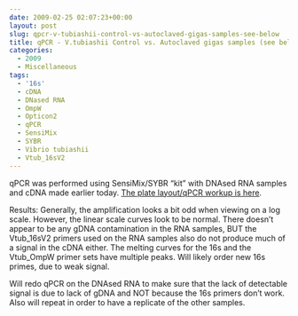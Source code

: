 ```yaml
---
date: 2009-02-25 02:07:23+00:00
layout: post
slug: qpcr-v-tubiashii-control-vs-autoclaved-gigas-samples-see-below
title: qPCR - V.tubiashii Control vs. Autoclaved gigas samples (see below)
categories:
  - 2009
  - Miscellaneous
tags:
  - '16s'
  - cDNA
  - DNased RNA
  - OmpW
  - Opticon2
  - qPCR
  - SensiMix
  - SYBR
  - Vibrio tubiashii
  - Vtub_16sV2
---
```


qPCR was performed using SensiMix/SYBR "kit" with DNAsed RNA samples and cDNA made earlier today. [The plate layout/qPCR workup is here](https://eagle.fish.washington.edu/Arabidopsis/Notebook%20Workup%20Files/20090224-2.jpg).

Results: Generally, the amplification looks a bit odd when viewing on a log scale. However, the linear scale curves look to be normal. There doesn't appear to be any gDNA contamination in the RNA samples, BUT the Vtub_16sV2 primers used on the RNA samples also do not produce much of a signal in the cDNA either. The melting curves for the 16s and the Vtub_OmpW primer sets have multiple peaks. Will likely order new 16s primes, due to weak signal.

Will redo qPCR on the DNAsed RNA to make sure that the lack of detectable signal is due to lack of gDNA and NOT because the 16s primers don't work. Also will repeat in order to have a replicate of the other samples.
